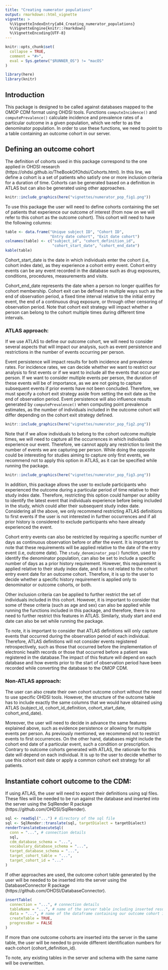 ```yaml
---
title: "Creating numerator populations"
output: rmarkdown::html_vignette
vignette: >
  %\VignetteIndexEntry{a04_Creating_numerator_populations}
  %\VignetteEngine{knitr::rmarkdown}
  %\VignetteEncoding{UTF-8}
---
```


```r
knitr::opts_chunk$set(
  collapse = TRUE,
  comment = "#>",
  eval = Sys.getenv("$RUNNER_OS") != "macOS"
)
```

```r
library(here)
library(knitr)
```


## Introduction
This package is designed to be called against databases mapped to the OMOP CDM format using OHDSI tools. Functions `computeIncidence()` and `computePrevalence()` calculate incidence and prevalence rates of a particular outcome in a given population, which we refer to as the denominator population. In order to use these functions, we need to point to a table containing an outcome cohort in our server.

## Defining an outcome cohort
The definition of cohorts used in this package correspond to the one applied in OHDSI research (https://ohdsi.github.io/TheBookOfOhdsi/Cohorts.html). In this line, we define a cohort is a set of patients who satisfy one or more inclusion criteria for a duration of time. Cohorts can be generated based on a definition in ATLAS but can also be generated using other approaches. 

```r
knitr::include_graphics(here("vignettes/numerator_pop_fig1.png"))
```

To use this package the user will need to define cohorts containing the set of patients that experience our outcome of interest (from now on we will refer to this cohort as the outcome cohort). This cohort will need to have the following columns: 

```r
table <- data.frame("Unique subject ID", "Cohort ID",
                    "Entry date cohort", "Exit date cohort")
colnames(table) <- c("subject_id", "cohort_definition_id",
                     "cohort_start_date", "cohort_end_date")
kable(table)
```

Cohort_start_date is the date in which individuals enter the cohort (i.e, cohort index date), as they experience a cohort entry event. Cohort entry events can be any event recorded in the database such as drug exposures, conditions, procedures, measurements and visits.  

Cohort_end_date represents the date when a person no longer qualifies for cohort membership. Cohort exit can be defined in multiple ways such as the end of observation period, a fixed time interval relative to the initial entry event, the end of a continuous drug exposure, or through other censoring of observation period. Note that cohort exit strategy will impact whether a person can belong to the cohort multiple times during different time intervals. 

### ATLAS approach:
If we use ATLAS to define our outcome cohort, we will need to consider several aspects that will impact our analysis, such as event persistence and restrictions in the number of events occurring per person. 

Event persistence will impact results for both incidence and prevalence rates. For incidence rates, we can decide whether we want to restrict our analysis to first events or if we want to include all the events that occur per person. If we want to consider multiple events per person, the duration of these events will be of importance, as we are not going to capture subsequent events if prior events have not been concluded. Therefore, we must specify a cohort exit strategy aside from setting the exit date as the end of observation period. Event persistence will also influence results generated by `computePrevalence()` when computing point prevalence estimates, as the number of individuals included in the outcome cohort will differ depending on the cohort exit strategy defined.

```r
knitr::include_graphics(here("vignettes/numerator_pop_fig2.png"))
```

Note that if we allow individuals to belong to the cohort outcome multiple times, we will need to capture all the occurrences in which individuals experience our event. Therefore, we cannot apply any restriction to limit the number of events we are capturing per person. While doing the opposite could be interesting for studies aiming to capture only first events, we recommend not to apply this option in ATLAS, as it can be specified while running the package.

```r
knitr::include_graphics(here("vignettes/numerator_pop_fig3.png"))
```

In addition, this package allows the user to exclude participants who experienced the outcome during a particular period of time relative to their study index date. Therefore, restricting this option could hamper our ability to identify the latest event that individuals experience before being included in the study, which could alter their subsequent study index date. Considering all the above, we only recommend restricting ATLAS definitions to first events if the user is not interested in further occurrences and if all prior history is considered to exclude participants who have already experienced the event. 

Cohort entry events can also be restricted by requiring a specific number of days as continuous observation before or after the event. It is important to note that these requirements will be applied relative to the date of the entry event (i.e, outcome date). The `study_denominator_pop()` function, used to identify the denominator population, can also be set to include a specific number of days as a prior history requirement. However, this requirement is applied relative to their study index date, and it is not related to the cohort entry event date for an outcome cohort. Therefore, it is up to the user to decide whether a specific history requirement is applied only to denominator or outcome cohorts, or both.

Other inclusion criteria can be applied to further restrict the set of individuals included in this cohort. However, it is important to consider that some of these criteria (such as age and sex) can also be applied while running the functions included in this package, and therefore, there is no need to further restrict this features in ATLAS. Similarly, study start and end date can also be set while running the package. 

To note, it is important to consider that ATLAS definitions will only capture events that occurred during the observation period of each individual. Therefore, ATLAS definitions will not consider events registered retrospectively, such as those that occurred before the implementation of electronic health records or those that occurred before a patient was registered in the database.The impact of this feature will depend on each database and how events prior to the start of observation period have been recorded while converting the database to the OMOP CDM.

### Non-ATLAS approach:
The user can also create their own cohort outcome cohort without the need to use specific OHDSI tools. However, the structure of the outcome table has to include exactly the same columns that we would have obtained using ATLAS (subject_id, cohort_id_definition, cohort_start_date, cohort_end_date).

Moreover, the user will need to decide in advance the same features explained above, such as evidence persistence or allowing for multiple events per person. As previously mentioned, we recommend not to restrict events to first occurrences. On the other hand, databases might include the cohort end date of a particular event, such a condition or prescription. Contrary to outcome cohorts generated with ATLAS, the rationale for this date will depend on each individual. It is up to the user to decide whether to use this cohort exit date or apply a common cohort exit strategy for all patients. 

## Instantiate cohort outcome to the CDM:
If using ATLAS, the user will need to export their definitions using sql files. These files will be needed to be run against the database and inserted into the server using the SqlRender R package (https://github.com/OHDSI/SqlRender).


```r
sql <- readSql("...") # directory of the sql file
sql <- SqlRender::translate(sql, targetDialect = targetDialect)
renderTranslateExecuteSql(
  conn = "...", # connection details
  sql,
  cdm_database_schema = "...",
  vocabulary_database_schema = "...",
  target_database_schema = "...",
  target_cohort_table = "...",
  target_cohort_id = "..."
)
```


If other approaches are used, the outcome cohort table generated by the user will be needed to be inserted into the server using the DatabaseConnector R package (https://github.com/OHDSI/DatabaseConnector).

```r
insertTable(
  connection = "...", # connection details
  tableName = "...", # name of the server table including inserted results
  data = "...", # name of the dataframe containing our outcome cohort in R
  createTable = TRUE,
  progressBar = FALSE
)
```

If more than one outcome cohorts are inserted into the server in the same table, the user will be needed to provide different identification numbers for each cohort (cohort_definition_id).

To note, any existing tables in the server and schema with the same name will be overwritten.
